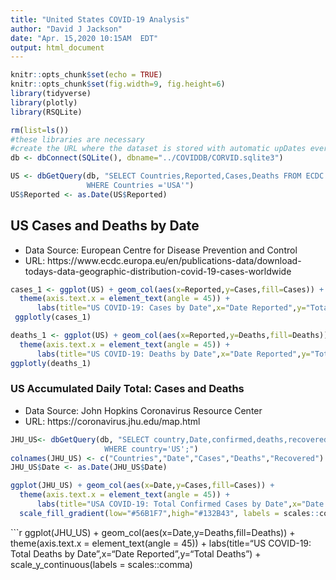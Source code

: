 ```yaml
---
title: "United States COVID-19 Analysis"
author: "David J Jackson"
date: "Apr. 15,2020 10:15AM  EDT"
output: html_document
---
```


```r
knitr::opts_chunk$set(echo = TRUE)
knitr::opts_chunk$set(fig.width=9, fig.height=6)
library(tidyverse)
library(plotly)
library(RSQLite)
```
```r
rm(list=ls())
#these libraries are necessary
#create the URL where the dataset is stored with automatic upDates every day
db <- dbConnect(SQLite(), dbname="../COVIDDB/CORVID.sqlite3")
```
```r
US <- dbGetQuery(db, "SELECT Countries,Reported,Cases,Deaths FROM ECDC 
                 WHERE Countries ='USA'")
US$Reported <- as.Date(US$Reported)

```

## US Cases  and Deaths by Date
 * Data Source: European Centre for Disease Prevention and Control
 * URL: https://www.ecdc.europa.eu/en/publications-data/download-todays-data-geographic-distribution-covid-19-cases-worldwide

```r
cases_1 <- ggplot(US) + geom_col(aes(x=Reported,y=Cases,fill=Cases)) +
  theme(axis.text.x = element_text(angle = 45)) +
      labs(title="US COVID-19: Cases by Date",x="Date Reported",y="Total Cases") 
 ggplotly(cases_1)
```
```r
deaths_1 <- ggplot(US) + geom_col(aes(x=Reported,y=Deaths,fill=Deaths)) +
  theme(axis.text.x = element_text(angle = 45)) +
      labs(title="US COVID-19: Deaths by Date",x="Date Reported",y="Total Deaths")
ggplotly(deaths_1)
```

### US Accumulated Daily Total: Cases and Deaths

* Data Source: John Hopkins Coronavirus Resource Center
* URL: https://coronavirus.jhu.edu/map.html

```r
JHU_US<- dbGetQuery(db, "SELECT country,Date,confirmed,deaths,recovered FROM JHUDATA
                     WHERE country='US';")
colnames(JHU_US) <- c("Countries","Date","Cases","Deaths","Recovered")
JHU_US$Date <- as.Date(JHU_US$Date)
```

```r
ggplot(JHU_US) + geom_col(aes(x=Date,y=Cases,fill=Cases)) +
  theme(axis.text.x = element_text(angle = 45)) +
      labs(title="USA COVID-19: Total Confirmed Cases by Date",x="Date Reported",y="Total Cases") + scale_y_continuous(labels = scales::comma) +
  scale_fill_gradient(low="#56B1F7",high="#132B43", labels = scales::comma)
```
```r
ggplot(JHU_US) + geom_col(aes(x=Date,y=Deaths,fill=Deaths)) +
  theme(axis.text.x = element_text(angle = 45)) +
      labs(title="US COVID-19: Total  Deaths by Date",x="Date Reported",y="Total Deaths") + 
  scale_y_continuous(labels = scales::comma)



